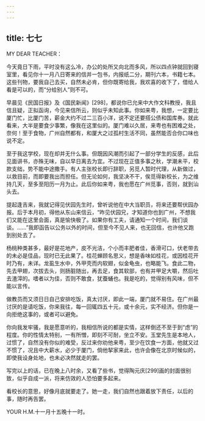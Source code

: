 ```yaml
---
---
---
```

title: 七七
---




MY DEAR TEACHER：

今天竟日下雨，平时没有这么冷，办公的处所又向北而多风，所以四点钟就回到寝室里，看见你十一月八日寄来的信并一包书，内报纸二分，期刊六本，书籍七本。这些刊物，要我自己去买，自然未必肯，但你既寄给我，我欢喜的收下了，借给人看是可以的，而“分给别人”则不可。

早晨见《民国日报》及《国民新闻》[298]，都说你已允来中大作文科教授，我且信且疑，正拟函询，今见来信所云，则似乎未知此事。你如来粤，我想，一定要比厦门忙，比厦门苦，薪金大约不过二三百小洋，说不定还要搭公债和国库券。就此看来，大半是要食少事繁，像我在这里似的。厦门难以久居，来粤也有困难之处，奈何！至于食物，广州自然都有，和厦大之过孤村生活不同，虽然能否合你口味也说不定。

至于我这学校，现在却并无什么事。但既因风潮而引起了一部分学生的反感，此后见面讲书，亦殊无味，自以早日离去为宜。不过现在正值多事之秋，学潮未平，校款支绌，势不能中途撒手。有人主张校长即行辞职，另觅人暂时代理，从新做过，以救目前，而即要我出而担任。但无论如何，我坚决不干，俟觅得新校长，为之维持几天，至多至阳历一月为止。此后你如来粤，我也愿在广州觅事，否则，就到汕头去。

提起逢吉来，我就记得见伏园先生时，曾听说他在中大当职员，将来还要帮伏园办报。后于本月初，得他从东山来信云，“昨见伏园兄，才知道你也到广州，不想我们又能在这里会面，真是愉快极了。如果你有工夫，请通知一个时间，我们谈谈。……”我即函告以公务以外的时间，但至今不见人来，也无回信，也许他又跑到别处去了。

杨桃种类甚多，最好是花地产，皮不光洁，个小而丰肥者佳，香滑可口，伏老带去的未必是佳品，现时已无此果了。桂花蝉顾名思义，想是香味如桂花，或因桂花开时乃有，未详。龙虱生水中，外甲壳而内软翅，似金龟虫，也略能飞。食此二物，先去甲翅，次拔去头，则肠脏随出，再去足，食其软部，也有并甲足大嚼，然后吐去渣滓的。嗜者以为佳，否则不敢食，犹蚕蛹也。我是吃的，觉得别有风味，但不能以言传。

做教员而又须日日自己安排吃饭，真太讨厌，即此一端，厦门就不易住。在广州最讨厌的是请吃饭，你来我往，每一回辄四五十元，或十余元，实不经济。但你是一向拒绝这事的，或者可以避免。

你向我发牢骚，我是愿意听的，我相信所说的都是实情，这样倒还不至于到“虑”的程度。你的性情太特别，一有所憎，即刻不可耐，坐立不安。玉堂先生是本地人，过惯了，自然没有你似的难受，反过来你劝他来粤，至少在饮食一方面，他就又过不惯了，况且中大薪水，必少于厦门，倘他挈家来此，也许会像在北京时候似的，即使我设身处地，也未必决然就走的罢。

写完以上的话，已在晚上八时余，又看了些书，觉得陶元庆[299]画的封面很别致，似乎自成一派，将来仿效的人恐怕要多起来。

看校长的意思，好像月底就要走了。她一走，我们自然也跟着放下责任，以后的事，随时再告罢。

YOUR H.M.十一月十五晚十一时。
